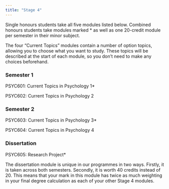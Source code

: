```yaml
---
title: "Stage 4"
---
```


Single honours students take all five modules listed below. Combined honours students take modules marked \* as well as one 20-credit module per semester in their minor subject.

The four "Current Topics" modules contain a number of option topics, allowing you to choose what you want to study. These topics will be described at the start of each module, so you don't need to make any choices beforehand.

### Semester 1

PSYC601: Current Topics in Psychology 1\*

PSYC602: Current Topics in Psychology 2

### Semester 2

PSYC603: Current Topics in Psychology 3\*

PSYC604: Current Topics in Psychology 4

### Dissertation

PSYC605: Research Project\*

The dissertation module is unique in our programmes in two ways. Firstly, it is taken across both semesters. Secondly, it is worth 40 credits instead of 20. This means that your mark in this module has twice as much weighting in your final degree calculation as each of your other Stage 4 modules.
